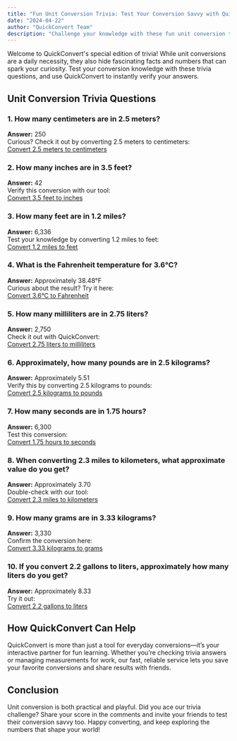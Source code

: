 ```yaml
---
title: "Fun Unit Conversion Trivia: Test Your Conversion Savvy with QuickConvert"
date: "2024-04-22"
author: "QuickConvert Team"
description: "Challenge your knowledge with these fun unit conversion trivia questions and discover how QuickConvert makes conversions a breeze."
---
```


Welcome to QuickConvert's special edition of trivia! While unit conversions are a daily necessity, they also hide fascinating facts and numbers that can spark your curiosity. Test your conversion knowledge with these trivia questions, and use QuickConvert to instantly verify your answers.

## Unit Conversion Trivia Questions

### 1. How many centimeters are in 2.5 meters?

**Answer:** 250  
Curious? Check it out by converting 2.5 meters to centimeters:  
[Convert 2.5 meters to centimeters](https://quickconvert.app/length/meters/centimeters?value=2.5)

### 2. How many inches are in 3.5 feet?

**Answer:** 42  
Verify this conversion with our tool:  
[Convert 3.5 feet to inches](https://quickconvert.app/length/feet/inches?value=3.5)

### 3. How many feet are in 1.2 miles?

**Answer:** 6,336  
Test your knowledge by converting 1.2 miles to feet:  
[Convert 1.2 miles to feet](https://quickconvert.app/length/miles/feet?value=1.2)

### 4. What is the Fahrenheit temperature for 3.6°C?

**Answer:** Approximately 38.48°F  
Curious about the result? Try it here:  
[Convert 3.6°C to Fahrenheit](https://quickconvert.app/temperature/celsius/fahrenheit?value=3.6)

### 5. How many milliliters are in 2.75 liters?

**Answer:** 2,750  
Check it out with QuickConvert:  
[Convert 2.75 liters to milliliters](https://quickconvert.app/volume/liters/milliliters?value=2.75)

### 6. Approximately, how many pounds are in 2.5 kilograms?

**Answer:** Approximately 5.51  
Verify this by converting 2.5 kilograms to pounds:  
[Convert 2.5 kilograms to pounds](https://quickconvert.app/mass/kilograms/pounds?value=2.5)

### 7. How many seconds are in 1.75 hours?

**Answer:** 6,300  
Test this conversion:  
[Convert 1.75 hours to seconds](https://quickconvert.app/time/hours/seconds?value=1.75)

### 8. When converting 2.3 miles to kilometers, what approximate value do you get?

**Answer:** Approximately 3.70  
Double-check with our tool:  
[Convert 2.3 miles to kilometers](https://quickconvert.app/length/miles/kilometers?value=2.3)

### 9. How many grams are in 3.33 kilograms?

**Answer:** 3,330  
Confirm the conversion here:  
[Convert 3.33 kilograms to grams](https://quickconvert.app/mass/kilograms/grams?value=3.33)

### 10. If you convert 2.2 gallons to liters, approximately how many liters do you get?

**Answer:** Approximately 8.33  
Try it out:  
[Convert 2.2 gallons to liters](https://quickconvert.app/volume/gallons/liters?value=2.2)

## How QuickConvert Can Help

QuickConvert is more than just a tool for everyday conversions—it’s your interactive partner for fun learning. Whether you’re checking trivia answers or managing measurements for work, our fast, reliable service lets you save your favorite conversions and share results with friends.

## Conclusion

Unit conversion is both practical and playful. Did you ace our trivia challenge? Share your score in the comments and invite your friends to test their conversion savvy too. Happy converting, and keep exploring the numbers that shape your world!
